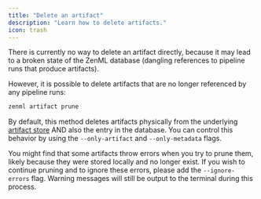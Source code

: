 ```yaml
---
title: "Delete an artifact"
description: "Learn how to delete artifacts."
icon: trash
---
```


There is currently no way to delete an artifact directly, because it may lead to a broken state of the ZenML database (dangling references to pipeline runs that produce artifacts).

However, it is possible to delete artifacts that are no longer referenced by any pipeline runs:

```bash
zenml artifact prune
```

By default, this method deletes artifacts physically from the underlying [artifact store](/latest/stack-components/artifact-stores) AND also the entry in the database. You can control this behavior by using the `--only-artifact` and `--only-metadata` flags.

You might find that some artifacts throw errors when you try to prune them, likely because they were stored locally and no longer exist. If you wish to continue pruning and to ignore these errors, please add the `--ignore-errors` flag. Warning messages will still be output to the terminal during this process.
